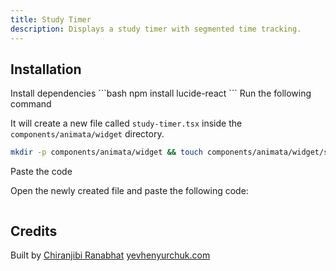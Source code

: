 ```yaml
---
title: Study Timer
description: Displays a study timer with segmented time tracking.
---
```


<ComponentPreview name="widget-study-timer--docs" />

## Installation

<Steps>
<Step>Install dependencies</Step>
```bash
npm install lucide-react
```
<Step>Run the following command</Step>

It will create a new file called `study-timer.tsx` inside the `components/animata/widget` directory.

```bash
mkdir -p components/animata/widget && touch components/animata/widget/study-timer.tsx
```

<Step>Paste the code</Step>

Open the newly created file and paste the following code:

```jsx file=<rootDir>/animata/widget/study-timer.tsx

```

</Steps>

## Credits

Built by
[Chiranjibi Ranabhat](https://github.com/chiranjibi10)
[yevhenyurchuk.com](https://yevhenyurchuk.com/)

